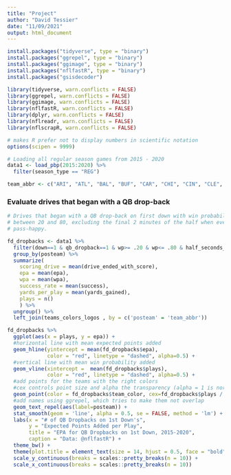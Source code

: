 ```yaml
---
title: "Project"
author: "David Tessier"
date: "11/09/2021"
output: html_document
---
```


```r
install.packages("tidyverse", type = "binary")
install.packages("ggrepel", type = "binary")
install.packages("ggimage", type = "binary")
install.packages("nflfastR", type = "binary")
install.packages("gsisdecoder")

library(tidyverse, warn.conflicts = FALSE)
library(ggrepel, warn.conflicts = FALSE)
library(ggimage, warn.conflicts = FALSE)
library(nflfastR, warn.conflicts = FALSE)
library(dplyr, warn.conflicts = FALSE)
library(nflreadr, warn.conflicts = FALSE)
library(nflscrapR, warn.conflicts = FALSE)

# makes R prefer not to display numbers in scientific notation
options(scipen = 9999)
```

```r
# Loading all regular season games from 2015 - 2020
data1 <- load_pbp(2015:2020) %>% 
  filter(season_type == "REG")

team_abbr <- c("ARI", "ATL", "BAL", "BUF", "CAR", "CHI", "CIN", "CLE",  "DAL", "DEN", "DET", "GB", "HOU", "IND", "JAX", "KC", "LA", "LAC", "LV", "MIA", "MIN", "NE", "NYG", "NYJ", "NO", "PHI", "PIT", "TEN", "SEA", "SF", "TB", "WAS")
```

### Evaluate drives that began with a QB drop-back 
```r
# Drives that began with a QB drop-back on first down with win probability 
# between 20 and 80, excluding the final 2 minutes of the half when everyone is
# pass-happy.

fd_dropbacks <- data1 %>%
  filter(down==1 & qb_dropback==1 & wp>= .20 & wp<= .80 & half_seconds_remaining>120 & !is.na(epa)) %>%
  group_by(posteam) %>%
  summarize(
    scoring_drive = mean(drive_ended_with_score), 
    epa = mean(epa),
    wpa = mean(wpa),
    success_rate = mean(success),
    yards_per_play = mean(yards_gained), 
    plays = n()
    ) %>% 
  ungroup() %>%
  left_join(teams_colors_logos , by = c('posteam' = 'team_abbr')) 

fd_dropbacks %>%
  ggplot(aes(x = plays, y = epa)) +
  #horizontal line with mean expected points added
  geom_hline(yintercept = mean(fd_dropbacks$epa),
             color = "red", linetype = "dashed", alpha=0.5) +
  #vertical line with mean win probability added
  geom_vline(xintercept =  mean(fd_dropbacks$plays),
             color = "red", linetype = "dashed", alpha=0.5) +
  #add points for the teams with the right colors
  #cex controls point size and alpha the transparency (alpha = 1 is normal)
  geom_point(color = fd_dropbacks$team_color, cex=fd_dropbacks$plays / 150, alpha = .6) +
  #add names using ggrepel, which tries to make them not overlap
  geom_text_repel(aes(label=posteam)) +
  stat_smooth(geom = 'line', alpha = 0.5, se = FALSE, method = 'lm') +
  labs(x = "# of QB Dropbacks on 1st Down's", 
       y = "Expected Points Added per Play",
       title = "EPA for QB Dropbacks on 1st Down, 2015-2020",
       caption = "Data: @nflfastR") +
  theme_bw() +
  theme(plot.title = element_text(size = 14, hjust = 0.5, face = "bold")) +
  scale_y_continuous(breaks = scales::pretty_breaks(n = 10)) +
  scale_x_continuous(breaks = scales::pretty_breaks(n = 10))
  
```
